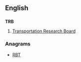==English==

==={{initialism}}===
'''TRB'''
# {{US}} [[Transportation Research Board]]

===Anagrams===
* [[RBT#English|RBT]]
